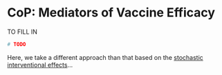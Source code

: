 # CoP: Mediators of Vaccine Efficacy {#cop-mediators}

TO FILL IN

```r
# TODO
```

Here, we take a different approach than that based on the [stochastic
interventional effects](#cop-stochastic)...

